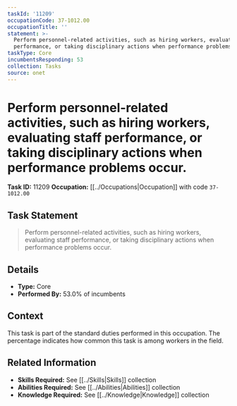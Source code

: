 ```yaml
---
taskId: '11209'
occupationCode: 37-1012.00
occupationTitle: ''
statement: >-
  Perform personnel-related activities, such as hiring workers, evaluating staff
  performance, or taking disciplinary actions when performance problems occur.
taskType: Core
incumbentsResponding: 53
collection: Tasks
source: onet
---
```

# Perform personnel-related activities, such as hiring workers, evaluating staff performance, or taking disciplinary actions when performance problems occur.

**Task ID:** 11209
**Occupation:** [[../Occupations|Occupation]] with code `37-1012.00`

## Task Statement

> Perform personnel-related activities, such as hiring workers, evaluating staff performance, or taking disciplinary actions when performance problems occur.

## Details

- **Type:** Core
- **Performed By:** 53.0% of incumbents

## Context

This task is part of the standard duties performed in this occupation. The percentage indicates how common this task is among workers in the field.

## Related Information

- **Skills Required:** See [[../Skills|Skills]] collection
- **Abilities Required:** See [[../Abilities|Abilities]] collection
- **Knowledge Required:** See [[../Knowledge|Knowledge]] collection
